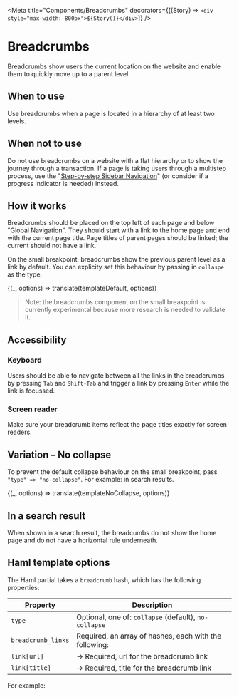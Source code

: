 

<Meta
  title="Components/Breadcrumbs"
  decorators={[(Story) => `<div style="max-width: 800px">${Story()}</div>`]}
/>

# Breadcrumbs

Breadcrumbs show users the current location on the website and enable them to quickly move up to a parent level.

## When to use

Use breadcrumbs when a page is located in a hierarchy of at least two levels. 

## When not to use

Do not use breadcrumbs on a website with a flat hierarchy or to show the journey through a transaction. If a page is taking users through a multistep process, use the "[Step-by-step Sidebar Navigation](https://www.figma.com/file/J9qfbS9n1pUM2dpRQnTXUD/Design-system-2.0?node-id=813%3A132)" (or consider if a progress indicator is needed) instead.

## How it works

Breadcrumbs should be placed on the top left of each page and below "Global Navigation". They should start with a link to the home page and end with the current page title. Page titles of parent pages should be linked; the current should not have a link.

On the small breakpoint, breadcrumbs show the previous parent level as a link by default. You can explicity set this behaviour by passing in
`collaspe` as the type.

<Preview>
  <Story
    name="Breadcrumbs (default)"
    parameters={{ docs: { source: { code: templateDefault.raw } } }}
  >
    {(_, options) => translate(templateDefault, options)}
  </Story>
</Preview>

> Note: the breadcrumbs component on the small breakpoint is currently experimental because more research is needed to validate it. 

## Accessibility

### Keyboard

Users should be able to navigate between all the links in the breadcrumbs by pressing `Tab` and `Shift-Tab` and trigger a link by pressing `Enter` while the link is focussed. 

### Screen reader

Make sure your breadcrumb items reflect the page titles exactly for screen readers. 


## Variation – No collapse

To prevent the default collapse behaviour on the small breakpoint, pass `"type" => "no-collapse"`. For example: in search results. 


<Preview>
  <Story
    name="Breadcrumbs (No collapse)"
    parameters={{ docs: { source: { code: templateNoCollapse.raw } } }}
  >
    {(_, options) => translate(templateNoCollapse, options)}
  </Story>
</Preview>

## In a search result

When shown in a search result, the breadcumbs do not show the home page and do not have a horizontal rule underneath.

## Haml template options

The Haml partial takes a `breadcrumb` hash, which has the following properties:

| Property           | Description                                            |
| ------------------ | ------------------------------------------------------ |
| `type`             | Optional, one of: `collapse` (default), `no-collapse`  |
| `breadcrumb_links` | Required, an array of hashes, each with the following: |
| `link[url]`        | &rarr; Required, url for the breadcrumb link           |
| `link[title]`      | &rarr; Required, title for the breadcrumb link         |

For example:

<Source dark="true" language="haml" code={templateNoCollapse.raw} />
